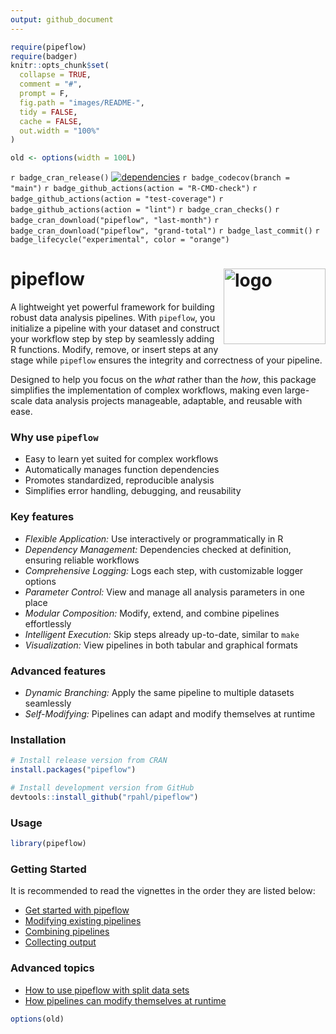 ```yaml
---
output: github_document
---
```


<!-- README.md is generated from README.Rmd. Please edit that file -->

```r
require(pipeflow)
require(badger)
knitr::opts_chunk$set(
  collapse = TRUE,
  comment = "#",
  prompt = F,
  fig.path = "images/README-",
  tidy = FALSE,
  cache = FALSE,
  out.width = "100%"
)

old <- options(width = 100L)
```

<!-- badges: start -->

`r badge_cran_release()`
[![dependencies](https://tinyverse.netlify.app/badge/pipeflow)](https://CRAN.R-project.org/package=pipeflow)
`r badge_codecov(branch = "main")`
`r badge_github_actions(action = "R-CMD-check")`
`r badge_github_actions(action = "test-coverage")`
`r badge_github_actions(action = "lint")`
`r badge_cran_checks()`
`r badge_cran_download("pipeflow", "last-month")`
`r badge_cran_download("pipeflow", "grand-total")`
`r badge_last_commit()`
`r badge_lifecycle("experimental", color = "orange")`

<!-- badges: end -->

# pipeflow <img src="man/figures/logo.png" alt="logo" align="right" width="163" height="121"/>

A lightweight yet powerful framework for building robust data analysis pipelines.
With `pipeflow`, you initialize a pipeline with your dataset and construct your workflow
step by step by seamlessly adding R functions. Modify, remove, or insert steps at
any stage while `pipeflow` ensures the integrity and correctness of your pipeline.

Designed to help you focus on the *what* rather than the *how*, this package simplifies
the implementation of complex workflows, making even large-scale data analysis projects
manageable, adaptable, and reusable with ease.

### Why use `pipeflow`

* Easy to learn yet suited for complex workflows
* Automatically manages function dependencies
* Promotes standardized, reproducible analysis
* Simplifies error handling, debugging, and reusability


### Key features

* *Flexible Application:* Use interactively or programmatically in R
* *Dependency Management:* Dependencies checked at definition, ensuring reliable workflows
* *Comprehensive Logging:* Logs each step, with customizable logger options
* *Parameter Control:* View and manage all analysis parameters in one place
* *Modular Composition:* Modify, extend, and combine pipelines effortlessly
* *Intelligent Execution:* Skip steps already up-to-date, similar to `make`
* *Visualization:* View pipelines in both tabular and graphical formats

### Advanced features

* *Dynamic Branching:* Apply the same pipeline to multiple datasets seamlessly
* *Self-Modifying:* Pipelines can adapt and modify themselves at runtime


### Installation

```r
# Install release version from CRAN
install.packages("pipeflow")

# Install development version from GitHub
devtools::install_github("rpahl/pipeflow")
```


### Usage

```r
library(pipeflow)
```

### Getting Started

It is recommended to read the vignettes in the order they are listed below:

* [Get started with pipeflow](https://rpahl.github.io/pipeflow/articles/v01-get-started.html)
* [Modifying existing pipelines](https://rpahl.github.io/pipeflow/articles/v02-modify-pipeline.html)
* [Combining pipelines](https://rpahl.github.io/pipeflow/articles/v03-combine-pipelines.html)
* [Collecting output](https://rpahl.github.io/pipeflow/articles/v04-collect-output.html)


### Advanced topics

* [How to use pipeflow with split data sets](https://rpahl.github.io/pipeflow/articles/v05-split-and-combine.html)
* [How pipelines can modify themselves at runtime](https://rpahl.github.io/pipeflow/articles/v06-self-modify-pipeline.html)


```r
options(old)
```
